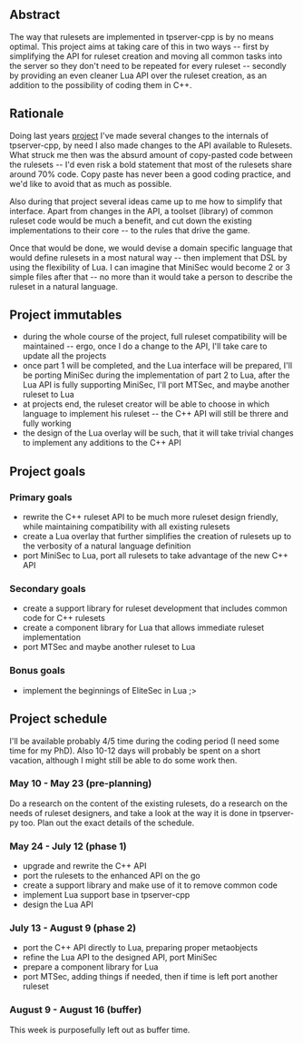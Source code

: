 == Abstract ==

The way that rulesets are implemented in tpserver-cpp is by no means optimal. This project aims at taking care of this in two ways -- first by simplifying the API for ruleset creation and moving all common tasks into the server so they don't need to be repeated for every ruleset -- secondly by providing an even cleaner Lua API over the ruleset creation, as an addition to the possibility of coding them in C++.

== Rationale ==

Doing last years [[User:Epyon/2009/TpServerCppRefactor|project]] I've made several changes to the internals of tpserver-cpp, by need I also made changes to the API available to Rulesets. What struck me then was the absurd amount of copy-pasted code between the rulesets -- I'd even risk a bold statement that most of the rulesets share around 70% code. Copy paste has never been a good coding practice, and we'd like to avoid that as much as possible. 

Also during that project several ideas came up to me how to simplify that interface. Apart from changes in the API, a toolset (library) of common ruleset code would be much a benefit, and cut down the existing implementations to their core -- to the rules that drive the game.

Once that would be done, we would devise a domain specific language that would define rulesets in a most natural way -- then implement that DSL by using the flexibility of Lua. I can imagine that MiniSec would become 2 or 3 simple files after that -- no more than it would take a person to describe the ruleset in a natural language.

== Project immutables ==

* during the whole course of the project, full ruleset compatibility will be maintained -- ergo, once I do a change to the API, I'll take care to update all the projects
* once part 1 will be completed, and the Lua interface will be prepared, I'll be porting MiniSec during the implementation of part 2 to Lua, after the Lua API is fully supporting MiniSec, I'll port MTSec, and maybe another ruleset to Lua
* at projects end, the ruleset creator will be able to choose in which language to implement his ruleset -- the C++ API will still be threre and fully working
* the design of the Lua overlay will be such, that it will take trivial changes to implement any additions to the C++ API

== Project goals ==

=== Primary goals ===

* rewrite the C++ ruleset API to be much more ruleset design friendly, while maintaining compatibility with all existing rulesets
* create a Lua overlay that further simplifies the creation of rulesets up to the verbosity of a natural language definition
* port MiniSec to Lua, port all rulesets to take advantage of the new C++ API

=== Secondary goals ===

* create a support library for ruleset development that includes common code for C++ rulesets
* create a component library for Lua that allows immediate ruleset implementation
* port MTSec and maybe another ruleset to Lua

=== Bonus goals ===

* implement the beginnings of EliteSec in Lua ;>

== Project schedule ==

I'll be available probably 4/5 time during the coding period (I need some time for my PhD). Also 10-12 days will probably be spent on a short vacation, although I might still be able to do some work then. 

=== May 10 - May 23 (pre-planning) ===

Do a research on the content of the existing rulesets, do a research on the needs of ruleset designers, and take a look at the way it is done in tpserver-py too. Plan out the exact details of the schedule.

=== May 24 - July 12 (phase 1) ===

* upgrade and rewrite the C++ API
* port the rulesets to the enhanced API on the go
* create a support library and make use of it to remove common code
* implement Lua support base in tpserver-cpp
* design the Lua API

=== July 13 - August 9 (phase 2) ===

* port the C++ API directly to Lua, preparing proper metaobjects
* refine the Lua API to the designed API, port MiniSec
* prepare a component library for Lua
* port MTSec, adding things if needed, then if time is left port another ruleset

=== August 9 - August 16 (buffer) ===

This week is purposefully left out as buffer time.